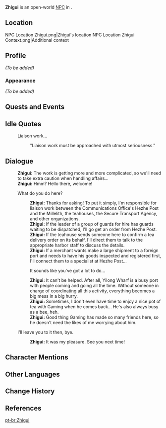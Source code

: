 {{Meta
<!-- Remove this template after adding the missing info -->
|missing_NPC_profile  = yes
}}
{{Character Infobox
|type             = Open-World NPC
|image            = NPC Zhigui.png
|realname         = <!-- Optional, if different from in-game name -->
|deceased         = <!-- Past (for deceased prior to events of the game) or free response -->
|region           = Liyue
|location         = Liyue
|affiliation      = Communications Office
|title            = Communications Office Staff

|ancestry         = <!-- Clan/family -->
|father           = 
|mother           = 
|spouse           = 
|sibling          = 
|child            = 
|relative         = 

|voiceEN          = 
|voiceCN          = 
|voiceJP          = 
|voiceKR          = 
|dialoguereward   = 
}}
'''Zhigui''' is an open-world [[NPC]] in {{Location|Yilong Wharf}}.

==Location==
<gallery>
NPC Location Zhigui.png|Zhigui's location
NPC Location Zhigui Context.png|Additional context
</gallery>

==Profile==
''(To be added)''

===Appearance===
''(To be added)''

==Quests and Events==
{{Quests and Events}}

==Idle Quotes==
{{Dialogue Start}}
:{{DIcon|Idle}} Liaison work...
::{{A|VO Zhigui 01.ogg}} "Liaison work must be approached with utmost seriousness."
{{Dialogue End}}

==Dialogue==
{{Dialogue Start}}
:'''Zhigui:''' The work is getting more and more complicated, so we'll need to take extra caution when handling affairs...
:'''Zhigui:''' Hmm? Hello there, welcome!
:{{DIcon}} What do you do here?
::'''Zhigui:''' Thanks for asking! To put it simply, I'm responsible for liaison work between the Communications Office's Hezhe Post and the Millelith, the teahouses, the Secure Transport Agency, and other organizations.
::'''Zhigui:''' If the leader of a group of guards for hire has guards waiting to be dispatched, I'll go get an order from Hezhe Post.
::'''Zhigui:''' If the teahouse sends someone here to confirm a tea delivery order on its behalf, I'll direct them to talk to the appropriate harbor staff to discuss the details.
::'''Zhigui:''' If a merchant wants make a large shipment to a foreign port and needs to have his goods inspected and registered first, I'll connect them to a specialist at Hezhe Post...
::{{DIcon}} It sounds like you've got a lot to do...
::'''Zhigui:''' It can't be helped. After all, Yilong Wharf is a busy port with people coming and going all the time. Without someone in charge of coordinating all this activity, everything becomes a big mess in a big hurry.
::'''Zhigui:''' Sometimes, I don't even have time to enjoy a nice pot of tea with Gaming when he comes back... He's also always busy as a bee, heh.
::'''Zhigui:''' Good thing Gaming has made so many friends here, so he doesn't need the likes of me worrying about him.
:{{DIcon}} I'll leave you to it then, bye.
::'''Zhigui:''' It was my pleasure. See you next time!
{{Dialogue End}}

==Character Mentions==
{{Character Mentions}}

==Other Languages==
{{Other Languages|default_hidden=1
|en      = Zhigui
|zhs     = 知贵
|zhs_rm  = Zhīguì
|zht     = 知貴
|zht_rm  = Zhīguì
|ja      = 知貴
|ja_rm   = Chiki{{Assumed}}
|ko      = {{tt|지귀|知貴}}
|es      = Zhigui
|fr      = Zhigui
|ru      = Чжи Гуй
|th      = Zhigui
|vi      = Zhigui
|de      = Zhigui
|id      = Zhigui
|pt      = Zhigui
|tr      = Zhigui
|it      = Zhigui
}}

==Change History==
{{Change History|4.4}}

==References==
{{Reflist}}

[[pt-br:Zhigui]]